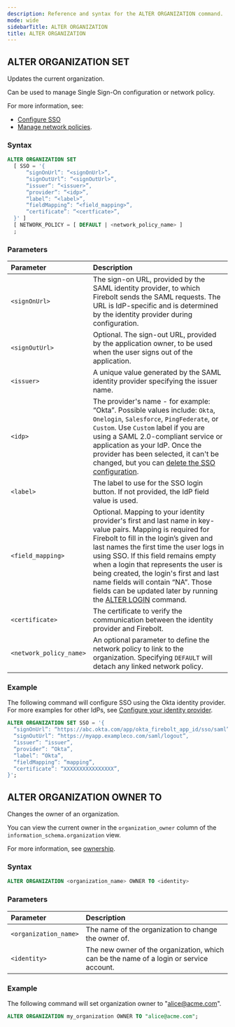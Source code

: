 ```yaml
---
description: Reference and syntax for the ALTER ORGANIZATION command.
mode: wide
sidebarTitle: ALTER ORGANIZATION
title: ALTER ORGANIZATION
---
```



## ALTER ORGANIZATION SET

Updates the current organization.

Can be used to manage Single Sign-On configuration or network policy.

For more information, see:
- [Configure SSO](/Guides/security/sso)
- [Manage network policies](/Guides/security/network-policies).

### Syntax

```sql
ALTER ORGANIZATION SET 
  [ SSO = '{
      “signOnUrl”: “<signOnUrl>”,
      “signOutUrl”: “<signOutUrl>”, 
      “issuer”: “<issuer>”,
      “provider”: “<idp>”,
      “label”: “<label>”,
      “fieldMapping”: “<field_mapping>”,
      “certificate”: “<certficate>”,
  }' ]
  [ NETWORK_POLICY = [ DEFAULT | <network_policy_name> ]
  ;
```

### Parameters 

| Parameter | Description |
| :--- | :--- |
| `<signOnUrl>` | The sign-on URL, provided by the SAML identity provider, to which Firebolt sends the SAML requests. The URL is IdP-specific and is determined by the identity provider during configuration. |
| `<signOutUrl>` | Optional. The sign-out URL, provided by the application owner, to be used when the user signs out of the application. |
| `<issuer>` | A unique value generated by the SAML identity provider specifying the issuer name. |
| `<idp>` | The provider's name - for example: “Okta”. Possible values include: `Okta`, `Onelogin`, `Salesforce`, `PingFederate`, or `Custom`. Use `Custom` label if you are using a SAML 2.0-compliant service or application as your IdP. Once the provider has been selected, it can't be changed, but you can [delete the SSO configuration](/Guides/security/sso/custom-sso#delete-sso). |
| `<label>` | The label to use for the SSO login button. If not provided, the IdP field value is used. |
| `<field_mapping>` | Optional.  Mapping to your identity provider's first and last name in key-value pairs. Mapping is required for Firebolt to fill in the login’s given and last names the first time the user logs in using SSO. If this field remains empty when a login that represents the user is being created, the login's first and last name fields will contain “NA”. Those fields can be updated later by running the [ALTER LOGIN](/sql_reference/commands/access-control/alter-login) command. 
| `<certificate>` | The certificate to verify the communication between the identity provider and Firebolt. |
| `<network_policy_name>` | An optional parameter to define the network policy to link to the organization. Specifying `DEFAULT` will detach any linked network policy.  |

### Example

The following command will configure SSO using the Okta identity provider. For more examples for other IdPs, see [Configure your identity provider](/Guides/security/sso).

```sql
ALTER ORGANIZATION SET SSO = '{
  “signOnUrl”: “https://abc.okta.com/app/okta_firebolt_app_id/sso/saml”,
  “signOutUrl”: “https://myapp.exampleco.com/saml/logout”, 
  “issuer”: “issuer”,
  “provider”: “Okta”, 
  “label”: “Okta”,
  “fieldMapping”: “mapping”,
  “certificate”: “XXXXXXXXXXXXXXXX”,
}';
```

## ALTER ORGANIZATION OWNER TO

Changes the owner of an organization.

You can view the current owner in the `organization_owner` column of the `information_schema.organization` view.

For more information, see [ownership](/Guides/security/ownership).

### Syntax

```sql
ALTER ORGANIZATION <organization_name> OWNER TO <identity>
```

### Parameters

| Parameter             | Description                                                             |
|:----------------------|:------------------------------------------------------------------------|
| `<organization_name>` | The name of the organization to change the owner of.                    |
| `<identity>`          | The new owner of the organization, which can be the name of a login or service account. |

### Example

The following command will set organization owner to "alice@acme.com".

```sql
ALTER ORGANIZATION my_organization OWNER TO "alice@acme.com";
```

